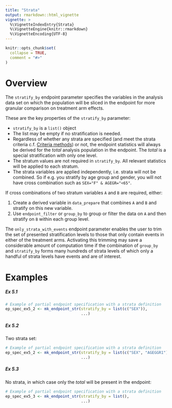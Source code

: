 ```yaml
---
title: "Strata"
output: rmarkdown::html_vignette
vignette: >
  %\VignetteIndexEntry{Strata}
  %\VignetteEngine{knitr::rmarkdown}
  %\VignetteEncoding{UTF-8}
---
```


```r
knitr::opts_chunk$set(
  collapse = TRUE,
  comment = "#>"
)
```

# Overview

The `stratify_by` endpoint parameter specifies the variables in the analysis data set on which the population will be sliced in the endpoint for more granular comparison on treatment arm effects. 

These are the key properties of the `stratify_by` parameter:

* `stratify_by` is a `list()` object
* The list may be empty if no stratification is needed. 
* Regardless of whether any strata are specified (and meet the strata criteria c.f. [Criteria methods](methods_criteria.html)) or not, the endpoint statistics will always be derived for the *total* analysis population in the endpoint. The *total* is a special stratification with only one level. 
* The stratum values are not required in `stratify_by`. All relevant statistics will be applied to each stratum.
* The strata variables are applied independently, i.e. strata will not be combined. So if e.g. you stratify by age group and gender, you will not have cross combination such as `SEX="F" & AGEGR="<65"`. 

If cross combinations of two stratum variables `A` and `B` are required, either: 

1. Create a derived variable in `data_prepare` that combines `A` and `B` and stratify on this new variable.
2. Use `endpoint_filter` or `group_by` to group or filter the data on `A` and then stratify on `B` within each group level.

The `only_strata_with_events` endpoint parameter enables the user to trim the set of presented stratification levels to those that only contain events in either of the treatment arms. 
Activating this trimming may save a considerable amount of computation time if the combination of `group_by` and `stratify_by` forms many hundreds of strata levels of which only a handful of strata levels have events and are of interest.

# Examples

##### Ex 5.1


```r
# Example of partial endpoint specification with a strata definition
ep_spec_ex5_2 <- mk_endpoint_str(stratify_by = list(c("SEX")),
                                 ...)
```

##### Ex 5.2

Two strata set:

```r
# Example of partial endpoint specification with a strata definition
ep_spec_ex5_2 <- mk_endpoint_str(stratify_by = list(c("SEX", "AGEGGR1")),
                                 ...)
```

##### Ex 5.3

No strata, in which case only the *total* will be present in the endpoint:

```r
# Example of partial endpoint specification with a strata definition
ep_spec_ex5_3 <- mk_endpoint_str(stratify_by = list(),
                                 ...)
```
